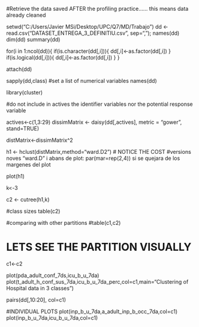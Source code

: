 #Retrieve the data saved AFTER the profiling practice...... this means data already cleaned

setwd("C:/Users/Javier MSi/Desktop/UPC/Q7/MD/Trabajo")
dd <- read.csv("DATASET_ENTREGA_3_DEFINITIU.csv", sep=",");
names(dd)
dim(dd)
summary(dd)

for(i in 1:ncol(dd)){
  if(is.character(dd[,i])){
    dd[,i]<-as.factor(dd[,i])
  }
  if(is.logical(dd[,i])){
    dd[,i]<-as.factor(dd[,i])
  }
}

attach(dd)

sapply(dd,class)
#set a list of numerical variables
names(dd)


library(cluster)

#do not include in actives the identifier variables nor the potential response variable

actives<-c(1,3:29)
dissimMatrix <- daisy(dd[,actives], metric = "gower", stand=TRUE)

distMatrix<-dissimMatrix^2

h1 <- hclust(distMatrix,method="ward.D2")  # NOTICE THE COST
#versions noves "ward.D" i abans de plot: par(mar=rep(2,4)) si se quejara de los margenes del plot

plot(h1)

k<-3

c2 <- cutree(h1,k)

#class sizes 
table(c2)

#comparing with other partitions
#table(c1,c2)

# LETS SEE THE PARTITION VISUALLY

c1<-c2

plot(pda_adult_conf_7ds,icu_b_u_7da)
plot(t_adult_h_conf_sus_7da,icu_b_u_7da_perc,col=c1,main="Clustering of Hospital data in 3 classes")

pairs(dd[,10:20], col=c1)

#INDIVIDUAL PLOTS
plot(inp_b_u_7da,a_adult_inp_b_occ_7da,col=c1)
plot(inp_b_u_7da,icu_b_u_7da,col=c1)